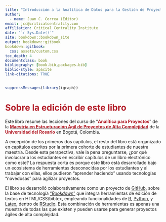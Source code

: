 ```yaml
---
title: "Introducción a la Analítica de Datos para la Gestión de Proyectos de Alta Complejidad"
author: 
  - name: Juan C. Correa (Editor)
email: jcc@criticalcentrality.com
affiliation: Critical Centrality Institute
date: "`r Sys.Date()`"
site: bookdown::bookdown_site
output: bookdown::gitbook
bookdown::gitbook:
  css: assets/custom.css
toc_depth: 4
documentclass: book
bibliography: [book.bib,packages.bib]
biblio-style: apacite
link-citations: TRUE
---
```




```r
suppressMessages(library(igraph))
```

# <span style="color: #b31e29;">Sobre la edición de este libro</span> {.unnumbered}

Este libro resume las lecciones del curso de "<span style="color: #b31e29;">**Analítica para Proyectos**</span>" de la [<span style="color: #b31e29;">**Maestría en Estructuración Ágil de Proyectos de Alta Complejidad**</span>](https://urosario.edu.co/en/node/681) de la
<span style="color: #b31e29;">**Universidad del Rosario**</span> en Bogotá, Colombia.

A excepción de los primeros dos capítulos, el resto del libro está organizado en capítulos escritos por la primera cohorte de estudiantes de nuestra maestría. Desde esta perspectiva, vale la pena preguntarse, ¿por qué involucrar a los estudiantes en escribir capítulos de un libro electrónico como este? La respuesta corta es porque este libro está desarrollado bajo un ecosistema de herramientas desconocidas por los estudiantes y al trabajar con ellas, ellos pudieron "aprender haciendo" usando tecnologías "novedosas" para agilizar proyectos.

El libro se desarrolló colaborativamente como un proyecto de [GitHub](https://github.com/), sobre la base de tecnología ["_Bookdown_"](https://www.gitbook.com/) que integra  herramientas de edición de textos en HTML/CSS/bibtex, empleando funcionalidades de [R](https://cran.rstudio.com/), [Python](https://www.python.org/), y [Latex](https://es.wikipedia.org/wiki/LaTeX), dentro de [RStudio](https://posit.co/download/rstudio-desktop/). Esta combinación de herramientas es apenas una muestra de todas las que existen y pueden usarse para generar proyectos ágiles de alta complejidad. 
